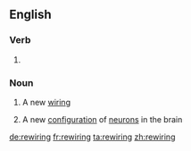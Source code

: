 ==English==

===Verb===
{{head|en|present participle}}

# {{present participle of|rewire|lang=en|nocat=1}}

===Noun===
{{en-noun}}

# A new [[wiring]]
# {{lb|en|informal}} A new [[configuration]] of [[neuron]]s in the brain

[[de:rewiring]]
[[fr:rewiring]]
[[ta:rewiring]]
[[zh:rewiring]]